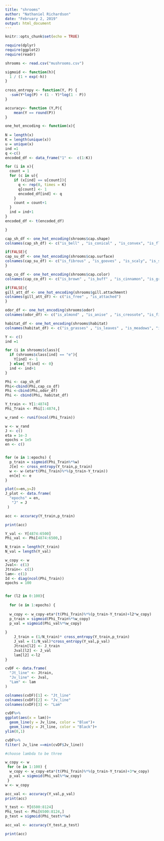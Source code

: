 ```yaml
---
title: "shrooms"
author: "Nathaniel Richardson"
date: "February 2, 2019"
output: html_document
---
```


```r
knitr::opts_chunk$set(echo = TRUE)
```

```r
require(dplyr)
require(ggplot2)
require(readr)
```

```r
shrooms <- read.csv("mushrooms.csv")
```


```r
sigmoid <- function(h){
  1 / (1 + exp(-h))
}
   
cross_entropy <- function(Y, P) {
  -sum(Y*log(P) + (1 - Y)*log(1 - P))
}

accuracy<- function (Y,P){
    mean(Y == round(P))
}
```

```r
one_hot_encoding <- function(x){
  
N = length(x)
K = length(unique(x))
u = unique(x)
ind =1
q <-c()
encoded_df <- data_frame("1" <-  c(1:K))

for (i in x){
  count = 1
  for (c in u){
    if (x[ind] == u[count]){
      q <- rep(0, times = K)
      q[count] <- 1
      encoded_df[ind] <- q
    }
    count = count+1
  }
  ind = ind+1
} 
encoded_df <- t(encoded_df)

}
```

```r
cap_sh_df <- one_hot_encoding(shrooms$cap.shape)
colnames(cap_sh_df) <- c("is_bell" , "is_conical" , "is_convex", "is_flat", "is_knobbed","is_sunken")
```

```r
if(FALSE){
cap_su_df <- one_hot_encoding(shrooms$cap.surface)
colnames(cap_su_df) <- c("is_fibrous" , "is_gooves" , "is_scaly", "is_smooth")
}
```

```r
cap_co_df <- one_hot_encoding(shrooms$cap.color)
colnames(cap_co_df) <- c("is_brown" , "is_buff" , "is_cinnamon", "is_gray", "is_green", "is_pink", "is_purple", "is_red", "is_white", "is_yellow")
```

```r
if(FALSE){
gill_att_df <- one_hot_encoding(shrooms$gill.attachment)
colnames(gill_att_df) <- c("is_free" , "is_attached")
}
```

```r
odor_df <- one_hot_encoding(shrooms$odor)
colnames(odor_df) <- c("is_almond" , "is_anise" , "is_creosote", "is_fishy", "is_foul", "is_musty", "is_odorless", "is_pungent", "is_spicy")
```

```r
habitat_df <- one_hot_encoding(shrooms$habitat)
colnames(habitat_df) <- c("is_grasses" , "is_leaves" , "is_meadows", "is_paths", "is_urban", "is_waste", "is_woods")
```


```r
Y <- c()
ind =1

for (i in shrooms$class){
  if (shrooms$class[ind] == "e"){
    Y[ind] <- 1
  } else{ Y[ind] <- 0}
  ind <- ind+1
}
```

```r
Phi <- cap_sh_df
Phi<-cbind(Phi,cap_co_df)
Phi <-cbind(Phi,odor_df)
Phi <- cbind(Phi, habitat_df)
```

```r
Y_train <- Y[1:4874]
Phi_Train <- Phi[1:4874,]
```


```r
w_rand <- runif(ncol(Phi_Train))

```

```r
w <- w_rand
J <- c()
eta = 1e-3
epochs = 1e5
en <- c()


for (e in 1:epochs) {
  p_train = sigmoid(Phi_Train%*%w)
  J[e] <- cross_entropy(Y_train,p_train)
  w <- w-(eta*t(Phi_Train)%*%(p_train-Y_train))
  en[e] <- e
}
```

```r
plot(x=en,y=J)
J_plot <- data.frame(
  "epochs" = en,
   "J" = J
 )
```

```r
acc <- accuracy(Y_train,p_train)

print(acc)
```

```r
Y_val <- Y[4874:6500]
Phi_val <- Phi[4874:6500,]
```

```r
N_train = length(Y_train)
N_val = length(Y_val)
```

```r
w_copy <- w
Jval<- c(1)
Jtrain<- c(1)
lam<- c(1)
Id <- diag(ncol(Phi_Train))
epochs = 100


for (l2 in 0:100){
     
  for (e in 1:epochs) {
 
  w_copy <- w_copy-eta*(t(Phi_Train)%*%(p_train-Y_train)+l2*w_copy)
  p_train = sigmoid(Phi_Train%*%w_copy)
  p_val = sigmoid(Phi_val%*%w_copy)
  
}
    J_train = (1/N_train)* cross_entropy(Y_train,p_train)
    J_val = (1/N_val)*cross_entropy(Y_val,p_val)
    Jtrain[l2] <- J_train
    Jval[l2] <- J_val
    lam[l2] <-l2
}
```

```r
cvDF <- data.frame(
  "Jt_line" <- Jtrain,
  "Jv_line" <- Jval,
  "Lam" <- lam
)

colnames(cvDF)[1] <- "Jt_line"
colnames(cvDF)[2] <- "Jv_line"
colnames(cvDF)[3] <- "Lam"


```

```r
cvDF%>%
ggplot(aes(x = lam))+
  geom_line(y = Jv_line, color = "Blue")+
  geom_line(y = Jt_line, color = "Black")+
ylim(0,1)
```

```r
cvDF%>%
filter( Jv_line ==min(cvDF$Jv_line))
```

```r
#choose lambda to be three

w_copy <- w
 for (e in 1:100) {
  w_copy <- w_copy-eta*(t(Phi_Train)%*%(p_train-Y_train)+3*w_copy)
  p_val = sigmoid(Phi_val%*%w_copy)
 }
w <- w_copy

acc_val <- accuracy(Y_val,p_val)
print(acc)
```

```r
Y_test <- Y[6500:8124]
Phi_test <- Phi[6500:8124,]
p_test = sigmoid(Phi_test%*%w)
```


```r
acc_val <- accuracy(Y_test,p_test)

print(acc)
```
